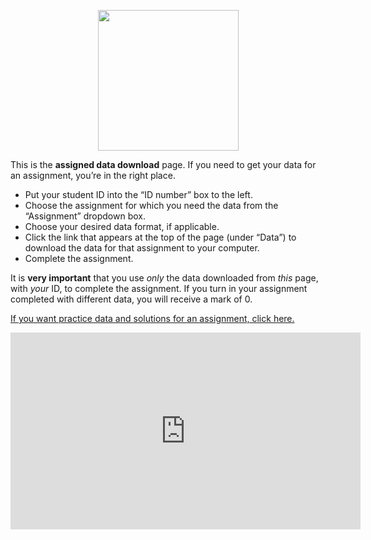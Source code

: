 
<p>

<center><img src="img/your_assignment_small.png" style="width: 225px;"/></center>

<p>

This is the **assigned data download** page. If you need to get your data for an assignment, you're in the right place.

* Put your student ID into the "ID number" box to the left.
* Choose the assignment for which you need the data from the "Assignment" dropdown box.
* Choose your desired data format, if applicable.
* Click the link that appears at the top of the page (under "Data") to download the data for that assignment to your computer.
* Complete the assignment.

It is **very important** that you use *only* the data downloaded from *this* page, with *your* ID, to complete the assignment. If you turn in your assignment completed with different data, you will receive a mark of 0.

[If you want practice data and solutions for an assignment, click here.](`r solve_url`)

<center><iframe width="560" height="315" src="https://www.youtube.com/embed/x5eRqUgD9c4" frameborder="0" allowfullscreen></iframe></center>
